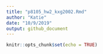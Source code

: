 ```yaml
---
title: "p8105_hw2_kxg2002.Rmd"
author: "Katie"
date: "10/9/2019"
output: github_document
---
```


```r
knitr::opts_chunk$set(echo = TRUE)
```

